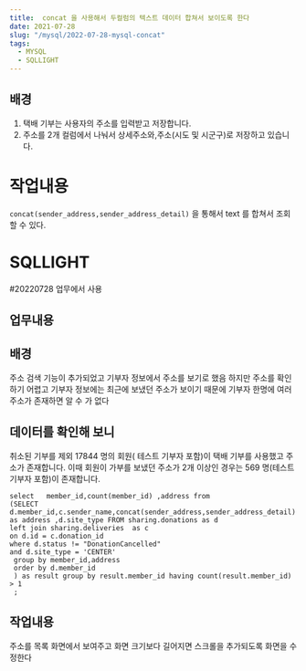 ```yaml
---
title:  concat 을 사용해서 두컬럼의 텍스트 데이터 합쳐서 보이도록 한다
date: 2021-07-28
slug: "/mysql/2022-07-28-mysql-concat"
tags:
  - MYSQL
  - SQLLIGHT
---
```


## 배경
1. 택배 기부는 사용자의 주소를 입력받고 저장합니다.
2. 주소를 2개 컬럼에서 나눠서 상세주소와,주소(시도 및 시군구)로 저장하고 있습니다.

# 작업내용
`concat(sender_address,sender_address_detail)` 을 통해서 text 를 합쳐서 조회할 수 있다.

# SQLLIGHT


#20220728 업무에서 사용

## 업무내용

## 배경
주소 검색 기능이 추가되었고
기부자 정보에서 주소를 보기로 했음
하지만 주소를 확인하기 어렵고
기부자 정보에는 최근에 보냈던 주소가 보이기 때문에 기부자 한명에  여러 주소가 존재하면 알 수 가 없다

## 데이터를 확인해 보니
취소된 기부를 제외
17844 명의 회원( 테스트 기부자 포함)이 택배 기부를 사용했고 주소가 존재합니다.
이때 회원이 가부를 보냈던 주소가 2개 이상인 경우는 569 명(테스트 기부자 포함)이 존재합니다.

```
select   member_id,count(member_id) ,address from
(SELECT d.member_id,c.sender_name,concat(sender_address,sender_address_detail) as address ,d.site_type FROM sharing.donations as d
left join sharing.deliveries  as c
on d.id = c.donation_id
where d.status != "DonationCancelled"
and d.site_type = 'CENTER'
 group by member_id,address
 order by d.member_id
 ) as result group by result.member_id having count(result.member_id) > 1
 ;
```
## 작업내용
주소를 목록 화면에서 보여주고
화면 크기보다 길어지면 스크롤을 추가되도록 화면을 수정한다
